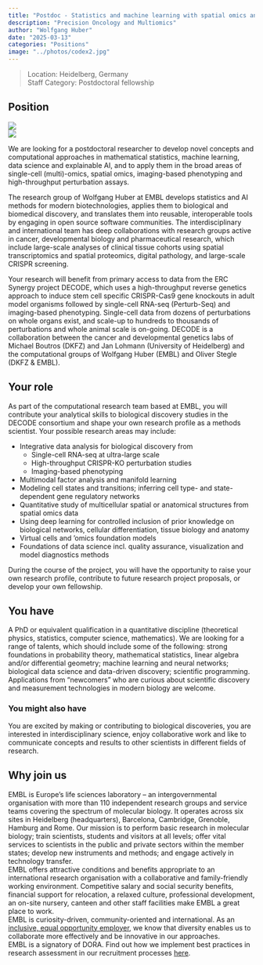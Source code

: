 ```yaml
---
title: "Postdoc - Statistics and machine learning with spatial omics and single-cell perturbation data"
description: "Precision Oncology and Multiomics"
author: "Wolfgang Huber"
date: "2025-03-13"
categories: "Positions"
image: "../photos/codex2.jpg"
---
```


> Location: Heidelberg, Germany\
> Staff Category: Postdoctoral fellowship

<!--
> Contract duration: until 12/2026\
> Job ad at EMBL HR site: <https://www.embl.org/jobs/position/HD02682>\
-->

## Position

::: {.column-margin}
![](../photos/codex1.jpg)\
![](../photos/codex2.jpg)
:::

We are looking for a postdoctoral researcher to develop novel concepts and computational approaches in mathematical statistics, machine learning, data science and explainable AI, and to apply them in the broad areas of single-cell (multi)-omics, spatial omics, imaging-based phenotyping and high-throughput perturbation assays.\

The research group of Wolfgang Huber at EMBL develops statistics and AI methods for modern biotechnologies, applies them to biological and biomedical discovery, and translates them into reusable, interoperable tools by engaging in open source software communities. The interdisciplinary and international team has deep collaborations with research groups active in cancer, developmental biology and pharmaceutical research, which include large-scale analyses of clinical tissue cohorts using spatial transcriptomics and spatial proteomics, digital pathology, and large-scale CRISPR screening.

Your research will benefit from primary access to data from the ERC Synergy project DECODE, which uses a high-throughput reverse genetics approach to induce stem cell specific CRISPR-Cas9 gene knockouts in adult model organisms followed by single-cell RNA-seq (Perturb-Seq) and imaging-based phenotyping. Single-cell data from dozens of perturbations on whole organs exist, and scale-up to hundreds to thousands of perturbations and whole animal scale is on-going. DECODE is a collaboration between the cancer and developmental genetics labs of Michael Boutros (DKFZ) and Jan Lohmann (University of Heidelberg) and the computational groups of Wolfgang Huber (EMBL) and Oliver Stegle (DKFZ & EMBL).

## Your role  

As part of the computational research team based at EMBL, you will contribute your analytical skills to biological discovery studies in the DECODE consortium and shape your own research profile as a methods scientist. Your possible research areas may include:

* Integrative data analysis for biological discovery from  
  * Single-cell RNA-seq at ultra-large scale  
  * High-throughput CRISPR-KO perturbation studies  
  * Imaging-based phenotyping  
* Multimodal factor analysis and manifold learning  
* Modeling cell states and transitions; inferring cell type- and state-dependent gene regulatory networks  
* Quantitative study of multicellular spatial or anatomical structures from spatial omics data  
* Using deep learning for controlled inclusion of prior knowledge on biological networks, cellular differentiation, tissue biology and anatomy  
* Virtual cells and ‘omics foundation models  
* Foundations of data science incl. quality assurance, visualization and model diagnostics methods

During the course of the project, you will  have the opportunity to raise your own research profile, contribute to future research project proposals, or develop your own fellowship.

## You have

A PhD or equivalent qualification in a quantitative discipline (theoretical physics, statistics, computer science, mathematics). We are looking for a range of talents, which should include some of the following: strong foundations in probability theory, mathematical statistics, linear algebra and/or differential geometry; machine learning and neural networks; biological data science and data-driven discovery; scientific programming. Applications from “newcomers” who are curious about scientific discovery and measurement technologies in modern biology are welcome.

### You might also have

You are excited by making or contributing to biological discoveries, you are interested in interdisciplinary science, enjoy collaborative work and like to communicate concepts and results to other scientists in different fields of research.

## Why join us

EMBL is Europe’s life sciences laboratory – an intergovernmental organisation with more than 110 independent research groups and service teams covering the spectrum of molecular biology. It operates across six sites in Heidelberg (headquarters), Barcelona, Cambridge, Grenoble, Hamburg and Rome. Our mission is to perform basic research in molecular biology; train scientists, students and visitors at all levels; offer vital services to scientists in the public and private sectors within the member states; develop new instruments and methods; and engage actively in technology transfer.  
EMBL offers attractive conditions and benefits appropriate to an international research organisation with a collaborative and family-friendly working environment. Competitive salary and social security benefits, financial support for relocation, a relaxed culture, professional development, an on-site nursery, canteen and other staff facilities make EMBL a great place to work.  
EMBL is curiosity-driven, community-oriented and international. As an [inclusive, equal opportunity employer](https://www.embl.org/about/info/equality-diversity/), we know that diversity enables us to collaborate more effectively and be innovative in our approaches.   
EMBL is a signatory of DORA. Find out how we implement best practices in research assessment in our recruitment processes [here](https://www.embl.org/info/dora/).  
